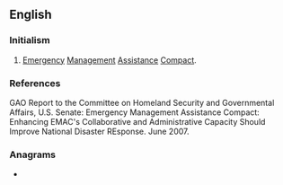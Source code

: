 {{also|eMac}}
==English==

===Initialism===
{{rfc-header|en|Initialism}}
{{head|en|initialism}}

# [[emergency|Emergency]] [[management|Management]] [[assistance|Assistance]] [[compact|Compact]].

===References===
GAO Report to the Committee on Homeland Security and Governmental Affairs, U.S. Senate: Emergency Management Assistance Compact: Enhancing EMAC's Collaborative and Administrative Capacity Should Improve National Disaster REsponse. June 2007.

===Anagrams===
* {{anagrams|en|a=acem|ACME|Acme|ECMA|Mace|Mače|acme|came|mace}}